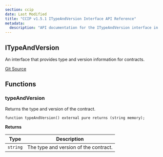 ```yaml
---
section: ccip
date: Last Modified
title: "CCIP v1.5.1 ITypeAndVersion Interface API Reference"
metadata:
  description: "API documentation for the ITypeAndVersion interface in Chainlink CCIP v1.5.1, providing type and version information for contracts."
---
```



<CcipCommon callout="importCCIPPackage151" />

## ITypeAndVersion

An interface that provides type and version information for contracts.

[Git Source](https://github.com/smartcontractkit/ccip/blob/0df0625eea603ba8572d5382d72979a7f2b12bfb/contracts/src/v0.8/shared/interfaces/ITypeAndVersion.sol)

## Functions

### typeAndVersion

Returns the type and version of the contract.

```solidity
function typeAndVersion() external pure returns (string memory);
```

**Returns**

| Type     | Description                           |
| -------- | ------------------------------------- |
| `string` | The type and version of the contract. |

